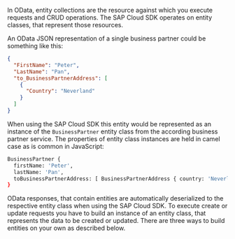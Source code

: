 In OData, entity collections are the resource against which you execute requests and CRUD operations.
The SAP Cloud SDK operates on entity classes, that represent those resources.

An OData JSON representation of a single business partner could be something like this:

```json
{
  "FirstName": "Peter",
  "LastName": "Pan",
  "to_BusinessPartnerAddress": [
    {
      "Country": "Neverland"
    }
  ]
}
```

When using the SAP Cloud SDK this entity would be represented as an instance of the `BusinessPartner` entity class from the according business partner service.
The properties of entity class instances are held in camel case as is common in JavaScript:

```bash
BusinessPartner {
  firstName: 'Peter',
  lastName: 'Pan',
  toBusinessPartnerAddress: [ BusinessPartnerAddress { country: 'Neverland' } ]
}
```

OData responses, that contain entities are automatically deserialized to the respective entity class when using the SAP Cloud SDK.
To execute create or update requests you have to build an instance of an entity class, that represents the data to be created or updated.
There are three ways to build entities on your own as described below.
